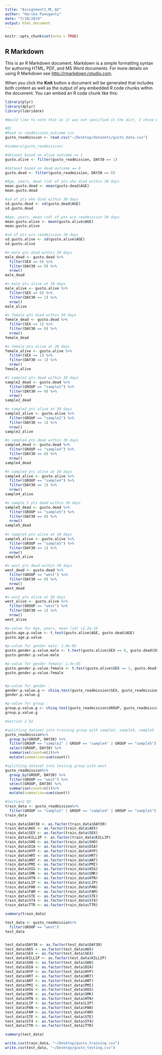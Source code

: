 ```yaml
---
title: "Assignment1_ML_Q2"
author: "Harika Panuganty"
date: "7/10/2019"
output: html_document
---
```


```r
knitr::opts_chunk$set(echo = TRUE)
```

## R Markdown

This is an R Markdown document. Markdown is a simple formatting syntax for authoring HTML, PDF, and MS Word documents. For more details on using R Markdown see <http://rmarkdown.rstudio.com>.

When you click the **Knit** button a document will be generated that includes both content as well as the output of any embedded R code chunks within the document. You can embed an R code chunk like this:

```r
library(plyr)
library(dplyr)
library(lubridate)
```


```r

#Would like to note that as it was not specified in the dict, I chose DAY30 outcome 0 as dead and DAY30 outcome 1 as alive. 

#Q1
#Read in readmission_outcome csv
gusto_readmission <- read.csv("~/Desktop/datasets/gusto_data.csv")

#summary(gusto_readmission)

#dataset based on alive outcome == 1
gusto.alive <- filter(gusto_readmission, DAY30 == 1)

#dataset based on dead outcome == 0
gusto.dead <- filter(gusto_readmission, DAY30 == 0)

#Age, years, mean (sd) of pts who died within 30 days 
mean.gusto.dead <- mean(gusto.dead$AGE)
mean.gusto.dead

#sd of pts who died within 30 days
sd.gusto.dead <- sd(gusto.dead$AGE)
sd.gusto.dead

#Age, years, mean (sd) of pts w/o readmission 30 days
mean.gusto.alive <- mean(gusto.alive$AGE)
mean.gusto.alive

#sd of pts w/o readmission 30 days
sd.gusto.alive <- sd(gusto.alive$AGE)
sd.gusto.alive

#n male pts died within 30 days
male_dead <- gusto.dead %>%
  filter(SEX == 0) %>%
  filter(DAY30 == 0) %>%
  nrow()
male_dead

#n male pts alive at 30 days
male_alive <- gusto.alive %>%
  filter(SEX == 0) %>%
  filter(DAY30 == 1) %>%
  nrow()
male_alive

#n female pts died within 30 days
female_dead <- gusto.dead %>%
  filter(SEX == 1) %>%
  filter(DAY30 == 0) %>%
  nrow()
female_dead

#n female pts alive at 30 days
female_alive <- gusto.alive %>%
  filter(SEX == 1) %>%
  filter(DAY30 == 1) %>%
  nrow()
female_alive

#n sample2 pts dead within 30 days
sample2_dead <- gusto.dead %>%
  filter(GROUP == "sample2") %>%
  filter(DAY30 == 0) %>%
  nrow()
sample2_dead

#n sample2 pts alive at 30 days
sample2_alive <- gusto.alive %>%
  filter(GROUP == "sample2") %>%
  filter(DAY30 == 1) %>%
  nrow()
sample2_alive

#n sample4 pts dead within 30 days
sample4_dead <- gusto.dead %>%
  filter(GROUP == "sample4") %>%
  filter(DAY30 == 0) %>%
  nrow()
sample4_dead

#n sample4 pts alive at 30 days
sample4_alive <- gusto.alive %>%
  filter(GROUP == "sample4") %>%
  filter(DAY30 == 1) %>%
  nrow()
sample4_alive

#n sample 5 pts dead within 30 days    
sample5_dead <- gusto.dead %>%
  filter(GROUP == "sample5") %>%
  filter(DAY30 == 0) %>%
  nrow()
sample5_dead
  
#n sample5 pts alive at 30 days
sample5_alive <- gusto.alive %>%
  filter(GROUP == "sample5") %>%
  filter(DAY30 == 1) %>%
  nrow()
sample5_alive

#n west pts dead within 30 days
west_dead <- gusto.dead %>%
  filter(GROUP == "west") %>%
  filter(DAY30 == 0) %>%
  nrow()
west_dead

#n west pts alive at 30 days
west_alive <- gusto.alive %>%
  filter(GROUP == "west") %>%
  filter(DAY30 == 1) %>%
  nrow()
west_alive

#p-value for Age, years, mean (sd) <2.2e-16
gusto.age.p.value <- t.test(gusto.alive$AGE, gusto.dead$AGE)
gusto.age.p.value

#p-value for gender male: 1.4e-05
gusto.gender.p.value.male <- t.test(gusto.alive$SEX == 0, gusto.dead$SEX == 0)
gusto.gender.p.value.male

#p-value for gender female: 1.4e-05
gusto.gender.p.value.female <- t.test(gusto.alive$SEX == 1, gusto.dead$SEX == 1)
gusto.gender.p.value.female


#p-value for gender : 
gender.p.value.g <- chisq.test(gusto_readmission$SEX, gusto_readmission$DAY30)
gender.p.value.g 

#p-value for group : 
group.p.value.g <- chisq.test(gusto_readmission$GROUP, gusto_readmission$DAY30)
group.p.value.g 


```

```r
#Section 2 Q2

#splitting dataset into training group with sample2, sample4, sample5
gusto_readmission%>%
  group_by(GROUP, DAY30) %>%
  filter(GROUP == "sample2" | GROUP == "sample4" | GROUP == "sample5") %>%
  select(GROUP, DAY30) %>%
  summarise(count=n())%>%
  mutate(summarise=sum(count))

#splitting dataset into testing group with west 
gusto_readmission%>%
  group_by(GROUP, DAY30) %>%
  filter(GROUP == "west") %>%
  select(GROUP, DAY30) %>%
  summarise(count=n())%>%
  mutate(summarise=sum(count))


```



```r
#Section2 Q3 
train_data <- gusto_readmission%>%
  filter(GROUP == "sample2" | GROUP == "sample4" | GROUP == "sample5")
train_data

train_data$DAY30 <- as.factor(train_data$DAY30)
train_data$A65 <- as.factor(train_data$A65)
train_data$SEX <- as.factor(train_data$SEX)
train_data$KILLIP <- as.factor(train_data$KILLIP)
train_data$SHO <- as.factor(train_data$SHO)
train_data$DIA <- as.factor(train_data$DIA)
train_data$HYP <- as.factor(train_data$HYP)
train_data$HRT <- as.factor(train_data$HRT)
train_data$ANT <- as.factor(train_data$ANT)
train_data$PMI <- as.factor(train_data$PMI)
train_data$HIG <- as.factor(train_data$HIG)
train_data$SMK <- as.factor(train_data$SMK)
train_data$HTN <- as.factor(train_data$HTN)
train_data$LIP <- as.factor(train_data$LIP)
train_data$PAN <- as.factor(train_data$PAN)
train_data$FAM <- as.factor(train_data$FAM)
train_data$STE <- as.factor(train_data$STE)
train_data$ST4 <- as.factor(train_data$ST4)
train_data$TTR <- as.factor(train_data$TTR)

summary(train_data)

test_data <- gusto_readmission%>%
  filter(GROUP == "west")
test_data


test_data$DAY30 <- as.factor(test_data$DAY30)
test_data$A65 <- as.factor(test_data$A65)
test_data$SEX <- as.factor(test_data$SEX)
test_data$KILLIP <- as.factor(test_data$KILLIP)
test_data$SHO <- as.factor(test_data$SHO)
test_data$DIA <- as.factor(test_data$DIA)
test_data$HYP <- as.factor(test_data$HYP)
test_data$HRT <- as.factor(test_data$HRT)
test_data$ANT <- as.factor(test_data$ANT)
test_data$PMI <- as.factor(test_data$PMI)
test_data$HIG <- as.factor(test_data$HIG)
test_data$SMK <- as.factor(test_data$SMK)
test_data$HTN <- as.factor(test_data$HTN)
test_data$LIP <- as.factor(test_data$LIP)
test_data$PAN <- as.factor(test_data$PAN)
test_data$FAM <- as.factor(test_data$FAM)
test_data$STE <- as.factor(test_data$STE)
test_data$ST4 <- as.factor(test_data$ST4)
test_data$TTR <- as.factor(test_data$TTR)

summary(test_data)  

```

```r
write.csv(train_data, "~/Desktop/gusto_training.csv")
write.csv(test_data, "~/Desktop/gusto_testing.csv")


```

